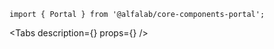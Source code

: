 


<Meta
    title='Компоненты/Portal'
    component={Portal}
/>


<!-- Docs -->

<ComponentHeader
    name='Portal'
    version={version}
    package='@alfalab/core-components-portal'
    stage={2}
/>

```tsx
import { Portal } from '@alfalab/core-components-portal';
```

<Tabs
  description={<Description />}
  props={<Props of={Portal} />}
/>
